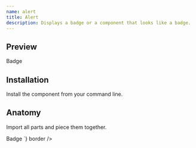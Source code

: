 ```yaml
---
name: alert
title: Alert
description: Displays a badge or a component that looks like a badge.
---
```

## Preview

<Preview>
  <Flex
    css={{
      flexDirection: "column",
      alignItems: "center",
      gap: "$3",
    }}
  >
    
   <Badge>Badge</Badge>
  </Flex>
</Preview>

## Installation

Install the component from your command line.

<LiveProvider>
    <LiveEditor code={`npm install @odpf/apsara`} border/>
</LiveProvider>


## Anatomy
Import all parts and piece them together.

<LiveProvider>
    <LiveEditor code={`
    
<Badge>Badge</Badge>
`} border />
</LiveProvider>
